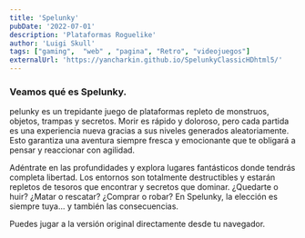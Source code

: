 ```yaml
---
title: 'Spelunky'
pubDate: '2022-07-01'
description: 'Plataformas Roguelike'
author: 'Luigi Skull'
tags: ["gaming",  "web" , "pagina", "Retro", "videojuegos"]
externalUrl: 'https://yancharkin.github.io/SpelunkyClassicHDhtml5/' 
---
```



### Veamos qué es Spelunky.


pelunky es un trepidante juego de plataformas repleto de monstruos, objetos, trampas y secretos. Morir es rápido y doloroso, pero cada partida es una experiencia nueva gracias a sus niveles generados aleatoriamente. Esto garantiza una aventura siempre fresca y emocionante que te obligará a pensar y reaccionar con agilidad.

Adéntrate en las profundidades y explora lugares fantásticos donde tendrás completa libertad. Los entornos son totalmente destructibles y estarán repletos de tesoros que encontrar y secretos que dominar. ¿Quedarte o huir? ¿Matar o rescatar? ¿Comprar o robar? En Spelunky, la elección es siempre tuya... y también las consecuencias.

Puedes jugar a la versión original directamente desde tu navegador.
